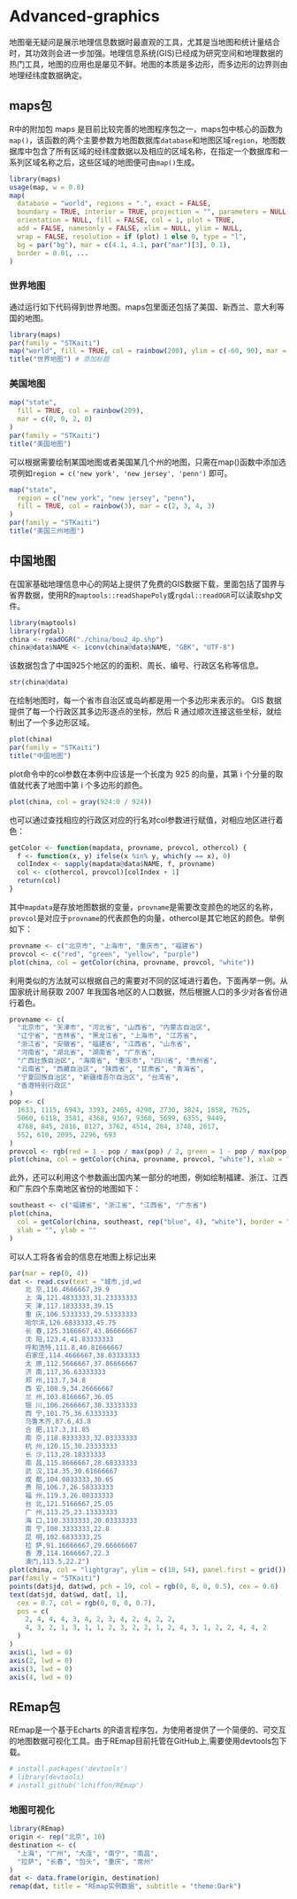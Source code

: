 # Advanced-graphics

地图毫无疑问是展示地理信息数据时最直观的工具，尤其是当地图和统计量结合时，其功效则会进一步加强。地理信息系统(GIS)已经成为研究空间和地理数据的热门工具，地图的应用也是屡见不鲜。地图的本质是多边形，而多边形的边界则由地理经纬度数据确定。

## maps包
R中的附加包 maps 是目前比较完善的地图程序包之一，maps包中核心的函数为`map()`，该函数的两个主要参数为地图数据库`database`和地图区域`region`，地图数据库中包含了所有区域的经纬度数据以及相应的区域名称，在指定一个数据库和一系列区域名称之后，这些区域的地图便可由`map()`生成。  

```r
library(maps)
usage(map, w = 0.8)
map(
  database = "world", regions = ".", exact = FALSE,
  boundary = TRUE, interior = TRUE, projection = "", parameters = NULL,
  orientation = NULL, fill = FALSE, col = 1, plot = TRUE,
  add = FALSE, namesonly = FALSE, xlim = NULL, ylim = NULL,
  wrap = FALSE, resolution = if (plot) 1 else 0, type = "l",
  bg = par("bg"), mar = c(4.1, 4.1, par("mar")[3], 0.1),
  border = 0.01, ...
)
```

### 世界地图
通过运行如下代码得到世界地图。maps包里面还包括了美国、新西兰、意大利等国的地图。
```r
library(maps)
par(family = "STKaiti")
map("world", fill = TRUE, col = rainbow(200), ylim = c(-60, 90), mar = c(0, 0, 0, 0))
title("世界地图") # 添加标题
```

### 美国地图
```r
map("state",
  fill = TRUE, col = rainbow(209),
  mar = c(0, 0, 2, 0)
)
par(family = "STKaiti")
title("美国地图")
```

可以根据需要绘制某国地图或者美国某几个州的地图，只需在map()函数中添加选项例如`region = c('new york', 'new jersey', 'penn')` 即可。 
```r
map("state",
  region = c("new york", "new jersey", "penn"),
  fill = TRUE, col = rainbow(3), mar = c(2, 3, 4, 3)
)
par(family = "STKaiti")
title("美国三州地图")
```

## 中国地图
在国家基础地理信息中心的网站上提供了免费的GIS数据下载，里面包括了国界与省界数据，使用R的`maptools::readShapePoly`或`rgdal::readOGR`可以读取shp文件。
```r
library(maptools)
library(rgdal)
china <- readOGR("./china/bou2_4p.shp")
china@data$NAME <- iconv(china@data$NAME, "GBK", "UTF-8")
```

该数据包含了中国925个地区的的面积、周长、编号、行政区名称等信息。
```r
str(china@data)
```

在绘制地图时，每一个省市自治区或岛屿都是用一个多边形来表示的。 GIS 数据提供了每一个行政区其多边形逐点的坐标，然后 R 通过顺次连接这些坐标，就绘制出了一个多边形区域。
```r
plot(china)
par(family = "STKaiti")
title("中国地图")
```

plot命令中的col参数在本例中应该是一个长度为 925 的向量，其第 i 个分量的取值就代表了地图中第 i 个多边形的颜色。
```r
plot(china, col = gray(924:0 / 924))
```

也可以通过查找相应的行政区对应的行名对col参数进行赋值，对相应地区进行着色：
```r
getColor <- function(mapdata, provname, provcol, othercol) {
  f <- function(x, y) ifelse(x %in% y, which(y == x), 0)
  colIndex <- sapply(mapdata@data$NAME, f, provname)
  col <- c(othercol, provcol)[colIndex + 1]
  return(col)
}
```

其中`mapdata`是存放地图数据的变量，`provname`是需要改变颜色的地区的名称，`provcol`是对应于`provname`的代表颜色的向量，othercol是其它地区的颜色。举例如下：

```r
provname <- c("北京市", "上海市", "重庆市", "福建省")
provcol <- c("red", "green", "yellow", "purple")
plot(china, col = getColor(china, provname, provcol, "white"))
```

利用类似的方法就可以根据自己的需要对不同的区域进行着色，下面再举一例。从国家统计局获取 2007 年我国各地区的人口数据，然后根据人口的多少对各省份进行着色。
```r
provname <- c(
  "北京市", "天津市", "河北省", "山西省", "内蒙古自治区",
  "辽宁省", "吉林省", "黑龙江省", "上海市", "江苏省",
  "浙江省", "安徽省", "福建省", "江西省", "山东省",
  "河南省", "湖北省", "湖南省", "广东省",
  "广西壮族自治区", "海南省", "重庆市", "四川省", "贵州省",
  "云南省", "西藏自治区", "陕西省", "甘肃省", "青海省",
  "宁夏回族自治区", "新疆维吾尔自治区", "台湾省",
  "香港特别行政区"
)
pop <- c(
  1633, 1115, 6943, 3393, 2405, 4298, 2730, 3824, 1858, 7625,
  5060, 6118, 3581, 4368, 9367, 9360, 5699, 6355, 9449,
  4768, 845, 2816, 8127, 3762, 4514, 284, 3748, 2617,
  552, 610, 2095, 2296, 693
)
provcol <- rgb(red = 1 - pop / max(pop) / 2, green = 1 - pop / max(pop) / 2, blue = 0)
plot(china, col = getColor(china, provname, provcol, "white"), xlab = "", ylab = "")
```

此外，还可以利用这个参数画出国内某一部分的地图，例如绘制福建、浙江、江西和广东四个东南地区省份的地图如下：
```r
southeast <- c("福建省", "浙江省", "江西省", "广东省")
plot(china,
  col = getColor(china, southeast, rep("blue", 4), "white"), border = "white",
  xlab = "", ylab = ""
)
```

可以人工将各省会的信息在地图上标记出来
```r
par(mar = rep(0, 4))
dat <- read.csv(text = "城市,jd,wd
    北 京,116.4666667,39.9
    上 海,121.4833333,31.23333333
    天 津,117.1833333,39.15
    重 庆,106.5333333,29.53333333
    哈尔滨,126.6833333,45.75
    长 春,125.3166667,43.86666667
    沈 阳,123.4,41.83333333
    呼和浩特,111.8,40.81666667
    石家庄,114.4666667,38.03333333
    太 原,112.5666667,37.86666667
    济 南,117,36.63333333
    郑 州,113.7,34.8
    西 安,108.9,34.26666667
    兰 州,103.8166667,36.05
    银 川,106.2666667,38.33333333
    西 宁,101.75,36.63333333
    乌鲁木齐,87.6,43.8
    合 肥,117.3,31.85
    南 京,118.8333333,32.03333333
    杭 州,120.15,30.23333333
    长 沙,113,28.18333333
    南 昌,115.8666667,28.68333333
    武 汉,114.35,30.61666667
    成 都,104.0833333,30.65
    贵 阳,106.7,26.58333333
    福 州,119.3,26.08333333
    台 北,121.5166667,25.05
    广 州,113.25,23.13333333
    海 口,110.3333333,20.03333333
    南 宁,108.3333333,22.8
    昆 明,102.6833333,25
    拉 萨,91.16666667,29.66666667
    香 港,114.1666667,22.3
    澳门,113.5,22.2")
plot(china, col = "lightgray", ylim = c(18, 54), panel.first = grid())
par(family = "STKaiti")
points(dat$jd, dat$wd, pch = 19, col = rgb(0, 0, 0, 0.5), cex = 0.6)
text(dat$jd, dat$wd, dat[, 1],
  cex = 0.7, col = rgb(0, 0, 0, 0.7),
  pos = c(
    2, 4, 4, 4, 3, 4, 2, 3, 4, 2, 4, 2, 2,
    4, 3, 2, 1, 3, 1, 1, 2, 3, 2, 2, 1, 2, 4, 3, 1, 2, 2, 4, 4, 2
  )
)
axis(1, lwd = 0)
axis(2, lwd = 0)
axis(3, lwd = 0)
axis(4, lwd = 0)
```

## REmap包
REmap是一个基于Echarts 的R语言程序包，为使用者提供了一个简便的、可交互的地图数据可视化工具。由于REmap目前托管在GitHub上,需要使用devtools包下载。
```{r，eval=FALSE, message=TRUE}
# install.packages('devtools')
# library(devtools)
# install_github('lchiffon/REmap')
```

### 地图可视化
```r
library(REmap)
origin <- rep("北京", 10)
destination <- c(
  "上海", "广州", "大连", "南宁", "南昌",
  "拉萨", "长春", "包头", "重庆", "常州"
)
dat <- data.frame(origin, destination)
remap(dat, title = "REmap实例数据", subtitle = "theme:Dark")
```

```{=html}
<script src="./js/echarts.js"></script>
<script src = "./js/echarts-all.js"></script>
<div id="remap" style="width: 600px; height:400px;"></div>
<script>
  var myChart = echarts.init(document.getElementById("remap"));

  var option = 
{
  backgroundColor: '#1b1b1b',
  color: ['gold','aqua','lime'],
  title : {
  text: 'REmap实例数据',
  subtext:'theme:Dark',
  x:'center',
  textStyle : {
  color: '#fff'
  }
  },
  tooltip : {
  trigger: 'item',
  formatter: '{b}'
  },
  toolbox: {
  show : true,
  orient : 'vertical',
  x: 'right',
  y: 'center',
  feature : {
  mark : {show: true},
  dataView : {show: true, readOnly: false},
  restore : {show: true},
  saveAsImage : {show: true}
  }
  },
  dataRange: {
  min : 0,
  show: false,
  max : 100,
  y: '60%',
  calculable : true,
  color: ['#ff3333', 'orange', 'yellow','lime','aqua']
  },

  series : [
  {
  type:'map',
  itemStyle:{
  normal:{
  borderColor:'rgba(100,149,237,1)',
  borderWidth: 0.5,
  areaStyle:{
  color: '#1b1b1b'
  }
  }
  },
  data:[],
  geoCoord: {'北京': [116.413554,39.911013],
'上海': [121.480237,31.236305],
'广州': [113.270793,23.135308],
'大连': [121.621391,38.919345],
'南宁': [108.373351,22.823037],
'南昌': [115.864528,28.687675],
'拉萨': [91.121025,29.650088],
'长春': [125.33017,43.82178],
'包头': [109.846755,40.663636],
'重庆': [106.557165,29.570997],
'常州': [119.58,31.47]},

  markLine : {
  smooth:true,
  effect : {
  show: true,
  scaleSize: 1,
  period: 30,
  color: '#fff',
  shadowBlur: 10
  },
  itemStyle : {
  color: 'red',
  normal: {
  borderWidth:1,
  lineStyle: {
  type: 'solid',
  shadowBlur: 10
  },
  label:{show:false}
  }
  },

  data : [
  [{name:'北京'}, {name:'上海',value: 90}],
[{name:'北京'}, {name:'广州',value: 70}],
[{name:'北京'}, {name:'大连',value: 70}],
[{name:'北京'}, {name:'南宁',value: 20}],
[{name:'北京'}, {name:'南昌',value: 80}],
[{name:'北京'}, {name:'拉萨',value: 80}],
[{name:'北京'}, {name:'长春',value: 20}],
[{name:'北京'}, {name:'包头',value: 30}],
[{name:'北京'}, {name:'重庆',value: 20}],
[{name:'北京'}, {name:'常州',value:100}]
  ]
  },
  markPoint : {
  symbol:'emptyCircle',
  symbolSize : function (v){
  return 10 + v/10
  },
  effect : {
  show: true,
  shadowBlur : 0
  },
  itemStyle:{
  normal:{
  label:{show:true}
  }
  },
  data : [
  {name:'上海',value: 90},
{name:'广州',value: 70},
{name:'大连',value: 70},
{name:'南宁',value: 20},
{name:'南昌',value: 80},
{name:'拉萨',value: 80},
{name:'长春',value: 20},
{name:'包头',value: 30},
{name:'重庆',value: 20},
{name:'常州',value:100}
  ]
  }
  }
  ]
  }
;
myChart.setOption(option);
</script>
```
